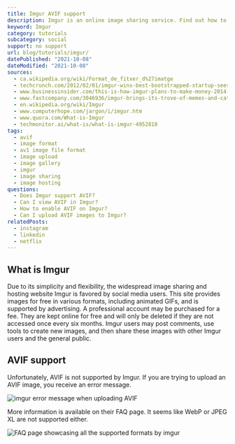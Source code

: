 ```yaml
---
title: Imgur AVIF support
description: Imgur is an online image sharing service. Find out how to use AVIF images in your chat today.
keyword: Imgur
category: tutorials
subcategory: social
support: no support
url: blog/tutorials/imgur/
datePublished: "2021-10-08"
dateModified: "2021-10-08"
sources:
  - ca.wikipedia.org/wiki/Format_de_fitxer_d%27imatge
  - techcrunch.com/2012/02/01/imgur-wins-best-bootstrapped-startup-sees-1-billion-pageviews-per-month/?guccounter=1&guce_referrer=aHR0cHM6Ly9lbi53aWtpcGVkaWEub3JnLw&guce_referrer_sig=AQAAAGmQWAjizXyB1x7xyTzZEhGzjnOTanDogk-I20pYc3f8ay3x9IuHJcBJII_c6PvgcbRkrnA9ENAguiP_fGH-mvROjOHJK6a2NVrXTIC-MNWAA2aHChkYDdJ8dPsfkVQqpjWdpeV-z4GaDTtgRNipLUlyAT1_GhOhICwddAQIPc5Q
  - www.businessinsider.com/this-is-how-imgur-plans-to-make-money-2014-3
  - www.fastcompany.com/3046936/imgur-brings-its-trove-of-memes-and-cat-gifs-to-android
  - en.wikipedia.org/wiki/Imgur
  - www.computerhope.com/jargon/i/imgur.htm
  - www.quora.com/What-is-Imgur
  - techmonitor.ai/what-is/what-is-imgur-4952818
tags:
  - avif
  - image format
  - av1 image file format
  - image upload
  - image gallery
  - imgur
  - image sharing
  - image hosting
questions:
  - Does Imgur support AVIF?
  - Can I view AVIF in Imgur?
  - How to enable AVIF on Imgur?
  - Can I upload AVIF images to Imgur?
relatedPosts:
  - instagram
  - linkedin
  - netflix
---
```


## What is Imgur

Due to its simplicity and flexibility, the widespread image sharing and hosting website Imgur is favored by social media users. This site provides images for free in various formats, including animated GIFs, and is supported by advertising. A professional account may be purchased for a fee. They are kept online for free and will only be deleted if they are not accessed once every six months. Imgur users may post comments, use tools to create new images, and then share these images with other Imgur users and the general public.

## AVIF support

Unfortunately, AVIF is not supported by Imgur. If you are trying to upload an AVIF image, you receive an error message.

<Image src="imgur-error" alt="imgur error message when uploading AVIF" />

More information is available on their FAQ page. It seems like WebP or JPEG XL are not supported either.

<Image
  src="imgur"
  alt="FAQ page showcasing all the supported formats by imgur"
/>
